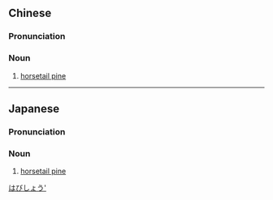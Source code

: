 {{also|马尾松}}
==Chinese==
{{zh-forms|s=马尾松|type=21}}
{{wikipedia|lang=zh}}
{{wikipedia|lang=yue}}

===Pronunciation===
{{zh-pron
|m=mǎwěisōng
|c=maa5 mei5 cung4
|cat=n
}}

===Noun===
{{zh-noun}}

# [[horsetail pine]]

{{zh-cat|Pines}}

----

==Japanese==
{{wikipedia|lang=ja}}
{{ja-kanjitab|ば|び|しょう|yomi=o}}

===Pronunciation===
{{ja-pron|yomi=kanon|ばびしょう}}

===Noun===
{{ja-noun|ばびしょう|バビショウ}}

# [[horsetail pine]]

[[Category:ja:Pines|はびしょう']]